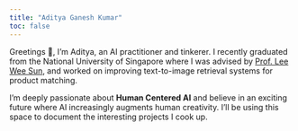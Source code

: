 ```yaml
---
title: "Aditya Ganesh Kumar"
toc: false
---
```


Greetings 👋, I'm Aditya, an AI practitioner and tinkerer. I recently graduated 
  from the National University of Singapore where I was advised by 
  [Prof. Lee Wee Sun](https://www.comp.nus.edu.sg/~leews/), and worked
 on improving text-to-image retrieval systems for product matching.

I'm deeply passionate about **Human Centered AI** and believe in an exciting future
 where AI increasingly augments human creativity. I'll be using this space to document
 the interesting projects I cook up.
